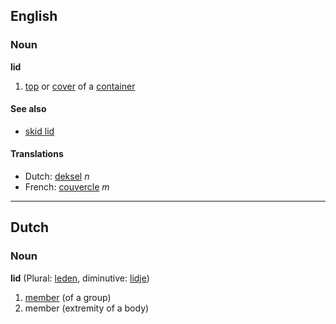 ==English==
===Noun===
'''lid'''

#[[top]] or [[cover]] of a [[container]]

====See also====
*[[skid lid]]

====Translations====
*Dutch: [[deksel]] ''n''
*French: [[couvercle]] ''m''

----
==Dutch==
===Noun===
'''lid''' (Plural: [[leden]], diminutive: [[lidje]])

# [[member]] (of a group)
# member (extremity of a body)